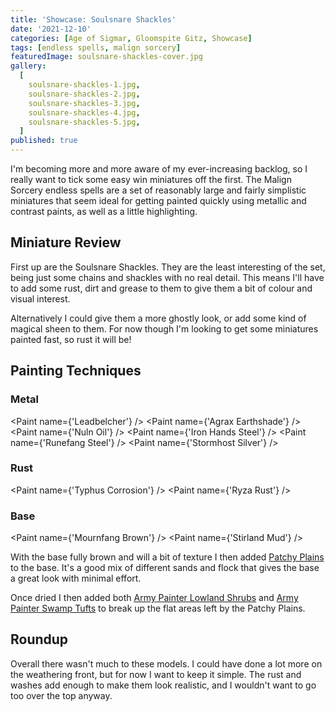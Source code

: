 ```yaml
---
title: 'Showcase: Soulsnare Shackles'
date: '2021-12-10'
categories: [Age of Sigmar, Gloomspite Gitz, Showcase]
tags: [endless spells, malign sorcery]
featuredImage: soulsnare-shackles-cover.jpg
gallery:
  [
    soulsnare-shackles-1.jpg,
    soulsnare-shackles-2.jpg,
    soulsnare-shackles-3.jpg,
    soulsnare-shackles-4.jpg,
    soulsnare-shackles-5.jpg,
  ]
published: true
---
```


I'm becoming more and more aware of my ever-increasing backlog, so I really want to tick some easy win miniatures off
the first. The Malign Sorcery endless spells are a set of reasonably large and fairly simplistic miniatures that seem
ideal for getting painted quickly using metallic and contrast paints, as well as a little highlighting.

## Miniature Review

First up are the Soulsnare Shackles. They are the least interesting of the set, being just some chains and shackles
with no real detail. This means I'll have to add some rust, dirt and grease to them to give them a bit of colour and
visual interest.

Alternatively I could give them a more ghostly look, or add some kind of magical sheen to them. For now though I'm
looking to get some miniatures painted fast, so rust it will be!

## Painting Techniques

### Metal
<Paint name={'Leadbelcher'} />
<Paint name={'Agrax Earthshade'} />
<Paint name={'Nuln Oil'} />
<Paint name={'Iron Hands Steel'} />
<Paint name={'Runefang Steel'} />
<Paint name={'Stormhost Silver'} />

### Rust
<Paint name={'Typhus Corrosion'} />
<Paint name={'Ryza Rust'} />

### Base
<Paint name={'Mournfang Brown'} />
<Paint name={'Stirland Mud'} />

With the base fully brown and will a bit of texture I then added
[Patchy Plains](https://www.geekgamingscenics.com/collections/base-ready-range/products/lukes-aps-base-ready-patchy-plains)
to the base. It's a good mix of different sands and flock that gives the base a great look with minimal effort.

Once dried I then added both [Army Painter Lowland Shrubs](https://www.amazon.co.uk/gp/product/B086MBW9R9) and
[Army Painter Swamp Tufts](https://www.amazon.co.uk/gp/product/B07R8GZQYR) to break up the flat areas left by the
Patchy Plains.

## Roundup

Overall there wasn't much to these models. I could have done a lot more on the weathering front, but for now I want to
keep it simple. The rust and washes add enough to make them look realistic, and I wouldn't want to go too over the top
anyway.